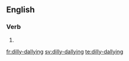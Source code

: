 ==English==

===Verb===
{{head|en|present participle}}

# {{present participle of|dilly-dally|lang=en|nocat=1}}

[[fr:dilly-dallying]]
[[sv:dilly-dallying]]
[[te:dilly-dallying]]